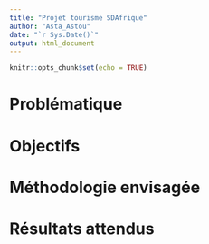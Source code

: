 ```yaml
---
title: "Projet tourisme SDAfrique"
author: "Asta_Astou"
date: "`r Sys.Date()`"
output: html_document
---
```


```r
knitr::opts_chunk$set(echo = TRUE)
```

# Problématique
# Objectifs
# Méthodologie envisagée
# Résultats attendus


